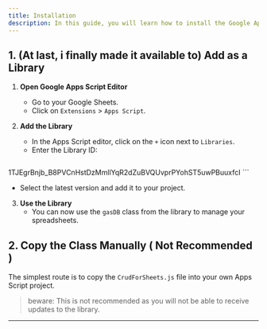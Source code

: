 ```yaml
---
title: Installation
description: In this guide, you will learn how to install the Google Apps Script CRUD for Google Sheets.
---
```



## 1. (At last, i finally made it available to) Add as a Library

1. **Open Google Apps Script Editor**

   - Go to your Google Sheets.
   - Click on `Extensions` > `Apps Script`.

2. **Add the Library**

   - In the Apps Script editor, click on the `+` icon next to `Libraries`.
   - Enter the Library ID:
     ```
1TJEgrBnjb_B8PVCnHstDzMmllYqR2dZuBVQUvprPYohST5uwPBuuxfcI
     ```
   - Select the latest version and add it to your project.

3. **Use the Library**
   - You can now use the `gasDB` class from the library to manage your spreadsheets.


## 2. Copy the Class Manually ( Not Recommended )

The simplest route is to copy the `CrudForSheets.js` file into your own Apps Script project.
> beware: This is not recommended as you will not be able to receive updates to the library.


---
